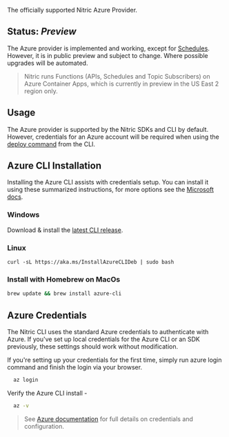 The officially supported Nitric Azure Provider.

## Status: _Preview_

The Azure provider is implemented and working, except for [Schedules](/docs/schedules). However, it is in public preview and subject to change. Where possible upgrades will be automated.

> Nitric runs Functions (APIs, Schedules and Topic Subscribers) on Azure Container Apps, which is currently in preview in the US East 2 region only.

## Usage

The Azure provider is supported by the Nitric SDKs and CLI by default. However, credentials for an Azure account will be required when using the [deploy command](/docs/reference/) from the CLI.

## Azure CLI Installation

Installing the Azure CLI assists with credentials setup. You can install it using these summarized instructions, for more options see the [Microsoft docs](https://docs.microsoft.com/en-us/cli/azure/install-azure-cli).

### Windows

Download & install the [latest CLI release](https://aka.ms/installazurecliwindows).

### Linux

```
curl -sL https://aka.ms/InstallAzureCLIDeb | sudo bash
```

### Install with Homebrew on MacOs

```bash
brew update && brew install azure-cli
```

## Azure Credentials

The Nitric CLI uses the standard Azure credentials to authenticate with Azure. If you've set up local credentials for the Azure CLI or an SDK previously, these settings should work without modification.

If you're setting up your credentials for the first time, simply run azure login command and finish the login via your browser.

```bash
  az login
```

Verify the Azure CLI install -

```bash
  az -v
```

> See [Azure documentation](https://docs.microsoft.com/en-us/cli/azure/authenticate-azure-cli) for full details on credentials and configuration.

